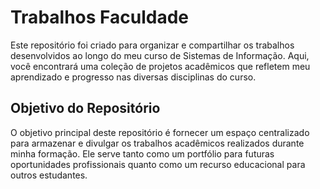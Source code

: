 # Trabalhos Faculdade

Este repositório foi criado para organizar e compartilhar os trabalhos desenvolvidos ao longo do meu curso de Sistemas de Informação. Aqui, você encontrará uma coleção de projetos acadêmicos que refletem meu aprendizado e progresso nas diversas disciplinas do curso.

## Objetivo do Repositório

O objetivo principal deste repositório é fornecer um espaço centralizado para armazenar e divulgar os trabalhos acadêmicos realizados durante minha formação. Ele serve tanto como um portfólio para futuras oportunidades profissionais quanto como um recurso educacional para outros estudantes.

